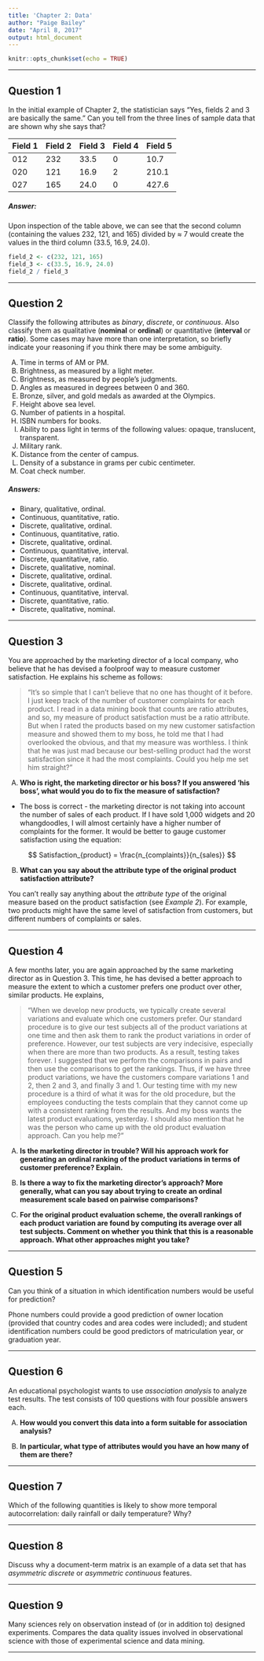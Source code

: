 ```yaml
---
title: 'Chapter 2: Data'
author: "Paige Bailey"
date: "April 8, 2017"
output: html_document
---
```


```r
knitr::opts_chunk$set(echo = TRUE)
```

-----

## Question 1
In the initial example of Chapter 2, the statistician says "Yes, fields 2 and 3 are basically the same." Can you tell from the three lines of sample data that are shown why she says that?

Field 1 | Field 2 | Field 3 | Field 4 | Field 5
--- | --- | --- | --- | ---
012 | 232 | 33.5 | 0 | 10.7
020 | 121 | 16.9 | 2 | 210.1
027 | 165 | 24.0 | 0 | 427.6

##### **Answer:**

Upon inspection of the table above, we can see that the second column (containing the values 232, 121, and 165) divided by $\approx$ 7 would create the values in the third column (33.5, 16.9, 24.0).

``` r
field_2 <- c(232, 121, 165)
field_3 <- c(33.5, 16.9, 24.0)
field_2 / field_3
```

-----

## Question 2
Classify the following attributes as _binary_, _discrete_, or _continuous_. Also classify them as qualitative (**nominal** or **ordinal**) or quantitative (**interval** or **ratio**). Some cases may have more than one interpretation, so briefly indicate your reasoning if you think there may be some ambiguity.

A) Time in terms of AM or PM. 
B) Brightness, as measured by a light meter.
C) Brightness, as measured by people's judgments.
D) Angles as measured in degrees between 0 and 360.
E) Bronze, silver, and gold medals as awarded at the Olympics.
F) Height above sea level.
G) Number of patients in a hospital.
H) ISBN numbers for books.
I) Ability to pass light in terms of the following values: opaque, translucent, transparent.
J) Military rank.
K) Distance from the center of campus.
L) Density of a substance in grams per cubic centimeter.
M) Coat check number.

##### **Answers:**

* Binary, qualitative, ordinal.
* Continuous, quantitative, ratio.
* Discrete, qualitative, ordinal.
* Continuous, quantitative, ratio.
* Discrete, qualitative, ordinal.
* Continuous, quantitative, interval.
* Discrete, quantitative, ratio.
* Discrete, qualitative, nominal.
* Discrete, qualitative, ordinal.
* Discrete, qualitative, ordinal.
* Continuous, quantitative, interval.
* Discrete, quantitative, ratio.
* Discrete, qualitative, nominal.

-----

## Question 3
You are approached by the marketing director of a local company, who believe that he has devised a foolproof way to measure customer satisfaction. He explains his scheme as follows: 

> "It's so simple that I can't believe that no one has thought of it before. I just keep track of the number of customer complaints for each product. I read in a data mining book that counts are ratio attributes, and so, my measure of product satisfaction must be a ratio attribute. But when I rated the products based on my new customer satisfaction measure and showed them to my boss, he told me that I had overlooked the obvious, and that my measure was worthless. I think that he was just mad because our best-selling product had the worst satisfaction since it had the most complaints. Could you help me set him straight?" 

A) **Who is right, the marketing director or his boss? If you answered 'his boss', what would you do to fix the measure of satisfaction?**

* The boss is correct - the marketing director is not taking into account the number of sales of each product. If I have sold 1,000 widgets and 20 whangdoodles, I will almost certainly have a higher number of complaints for the former. It would be better to gauge customer satisfaction using the equation:

$$ Satisfaction_{product} = \frac{n_{complaints}}{n_{sales}} $$

B) **What can you say about the attribute type of the original product satisfaction attribute?**

You can't really say anything about the _attribute type_ of the original measure based on the product satisfaction (see _Example 2_). For example, two products might have the same level of satisfaction from customers, but different numbers of complaints or sales.

-----

## Question 4
A few months later, you are again approached by the same marketing director as in Question 3. This time, he has devised a better approach to measure the extent to which a customer prefers one product over other, similar products. He explains,

> "When we develop new products, we typically create several variations and evaluate which one customers prefer. Our standard procedure is to give our test subjects all of the product variations at one time and then ask them to rank the product variations in order of preference. However, our test subjects are very indecisive, especially when there are more than two products. As a result, testing takes forever. I suggested that we perform the comparisons in pairs and then use the comparisons to get the rankings. Thus, if we have three product variations, we have the customers compare variations 1 and 2, then 2 and 3, and finally 3 and 1. Our testing time with my new procedure is a third of what it was for the old procedure, but the employees conducting the tests complain that they cannot come up with a consistent ranking from the results. And my boss wants the latest product evaluations, yesterday. I should also mention that he was the person who came up with the old product evaluation approach. Can you help me?"

A) **Is the marketing director in trouble? Will his approach work for generating an ordinal ranking of the product variations in terms of customer preference? Explain.**

B) **Is there a way to fix the marketing director's approach? More generally, what can you say about trying to create an ordinal measurement scale based on pairwise comparisons?**

C) **For the original product evaluation scheme, the overall rankings of each product variation are found by computing its average over all test subjects. Comment on whether you think that this is a reasonable approach. What other approaches might you take?**

-----

## Question 5
Can you think of a situation in which identification numbers would be useful for prediction?

Phone numbers could provide a good prediction of owner location (provided that country codes and area codes were included); and student identification numbers could be good predictors of matriculation year, or graduation year.

-----

## Question 6
An educational psychologist wants to use _association analysis_ to analyze test results. The test consists of 100 questions with four possible answers each. 

A) **How would you convert this data into a form suitable for association analysis?**

B) **In particular, what type of attributes would you have an how many of them are there?**

-----

## Question 7
Which of the following quantities is likely to show more temporal autocorrelation: daily rainfall or daily temperature? Why?

-----

## Question 8
Discuss why a document-term matrix is an example of a data set that has _asymmetric discrete_ or _asymmetric continuous_ features.

-----

## Question 9
Many sciences rely on observation instead of (or in addition to) designed experiments. Compares the data quality issues involved in observational science with those of experimental science and data mining.

-----

